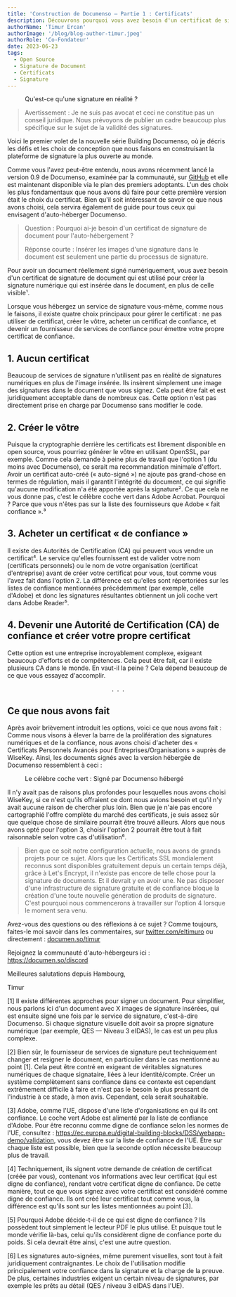 ```yaml
---
title: 'Construction de Documenso — Partie 1 : Certificats'
description: Découvrons pourquoi vous avez besoin d'un certificat de signature et comment Documenso s'en occupe.
authorName: 'Timur Ercan'
authorImage: '/blog/blog-author-timur.jpeg'
authorRole: 'Co-Fondateur'
date: 2023-06-23
tags:
  - Open Source
  - Signature de Document
  - Certificats
  - Signature
---
```


<figure>
  <MdxNextImage
    src="/blog/blog-banner-building-documenso.webp"
    width="1200"
    height="675"
    alt="Bannière du blog Building Documenso"
  />

  <figcaption className="text-center">
    Qu'est-ce qu'une signature en réalité ?
  </figcaption>
</figure>

> Avertissement : Je ne suis pas avocat et ceci ne constitue pas un conseil juridique. Nous prévoyons de publier un cadre beaucoup plus spécifique sur le sujet de la validité des signatures.

Voici le premier volet de la nouvelle série Building Documenso, où je décris les défis et les choix de conception que nous faisons en construisant la plateforme de signature la plus ouverte au monde.

Comme vous l'avez peut-être entendu, nous avons récemment lancé la version 0.9 de Documenso, examinée par la communauté, sur <a href="https://github.com/documenso/documenso" target="_blank">GitHub</a> et elle est maintenant disponible via le plan des premiers adoptants. L'un des choix les plus fondamentaux que nous avons dû faire pour cette première version était le choix du certificat. Bien qu'il soit intéressant de savoir ce que nous avons choisi, cela servira également de guide pour tous ceux qui envisagent d'auto-héberger Documenso.

> Question : Pourquoi ai-je besoin d'un certificat de signature de document pour l'auto-hébergement ?
>
> Réponse courte : Insérer les images d'une signature dans le document est seulement une partie du processus de signature.

Pour avoir un document réellement signé numériquement, vous avez besoin d'un certificat de signature de document qui est utilisé pour créer la signature numérique qui est insérée dans le document, en plus de celle visible¹.

Lorsque vous hébergez un service de signature vous-même, comme nous le faisons, il existe quatre choix principaux pour gérer le certificat : ne pas utiliser de certificat, créer le vôtre, acheter un certificat de confiance, et devenir un fournisseur de services de confiance pour émettre votre propre certificat de confiance.

## 1\. Aucun certificat

Beaucoup de services de signature n'utilisent pas en réalité de signatures numériques en plus de l'image insérée. Ils insèrent simplement une image des signatures dans le document que vous signez. Cela peut être fait et est juridiquement acceptable dans de nombreux cas. Cette option n'est pas directement prise en charge par Documenso sans modifier le code.

## 2\. Créer le vôtre

Puisque la cryptographie derrière les certificats est librement disponible en open source, vous pourriez générer le vôtre en utilisant OpenSSL, par exemple. Comme cela demande à peine plus de travail que l'option 1 (du moins avec Documenso), ce serait ma recommandation minimale d'effort. Avoir un certificat auto-créé (« auto-signé ») ne ajoute pas grand-chose en termes de régulation, mais il garantit l'intégrité du document, ce qui signifie qu'aucune modification n'a été apportée après la signature². Ce que cela ne vous donne pas, c'est le célèbre coche vert dans Adobe Acrobat. Pourquoi ? Parce que vous n'êtes pas sur la liste des fournisseurs que Adobe « fait confiance ».³

## 3\. Acheter un certificat « de confiance »

Il existe des Autorités de Certification (CA) qui peuvent vous vendre un certificat⁴. Le service qu'elles fournissent est de valider votre nom (certificats personnels) ou le nom de votre organisation (certificat d'entreprise) avant de créer votre certificat pour vous, tout comme vous l'avez fait dans l'option 2. La différence est qu'elles sont répertoriées sur les listes de confiance mentionnées précédemment (par exemple, celle d'Adobe) et donc les signatures résultantes obtiennent un joli coche vert dans Adobe Reader⁵.

## 4\. Devenir une Autorité de Certification (CA) de confiance et créer votre propre certificat

Cette option est une entreprise incroyablement complexe, exigeant beaucoup d'efforts et de compétences. Cela peut être fait, car il existe plusieurs CA dans le monde. En vaut-il la peine ? Cela dépend beaucoup de ce que vous essayez d'accomplir.

<center>.&nbsp;&nbsp;.&nbsp;&nbsp;.</center>

## Ce que nous avons fait

Après avoir brièvement introduit les options, voici ce que nous avons fait : Comme nous visons à élever la barre de la prolifération des signatures numériques et de la confiance, nous avons choisi d'acheter des « Certificats Personnels Avancés pour Entreprises/Organisations » auprès de WiseKey. Ainsi, les documents signés avec la version hébergée de Documenso ressemblent à ceci :

<figure>
  <MdxNextImage
    src="/blog/blog-fig-building-documenso.webp"
    width="1262"
    height="481"
    alt="Figure 1"
  />

  <figcaption className="text-center">Le célèbre coche vert : Signé par Documenso hébergé</figcaption>
</figure>

Il n'y avait pas de raisons plus profondes pour lesquelles nous avons choisi WiseKey, si ce n'est qu'ils offraient ce dont nous avions besoin et qu'il n'y avait aucune raison de chercher plus loin. Bien que je n'aie pas encore cartographié l'offre complète du marché des certificats, je suis assez sûr que quelque chose de similaire pourrait être trouvé ailleurs. Alors que nous avons opté pour l'option 3, choisir l'option 2 pourrait être tout à fait raisonnable selon votre cas d'utilisation⁶.

> Bien que ce soit notre configuration actuelle, nous avons de grands projets pour ce sujet. Alors que les Certificats SSL mondialement reconnus sont disponibles gratuitement depuis un certain temps déjà, grâce à Let's Encrypt, il n'existe pas encore de telle chose pour la signature de documents. Et il devrait y en avoir une. Ne pas disposer d'une infrastructure de signature gratuite et de confiance bloque la création d'une toute nouvelle génération de produits de signature. C'est pourquoi nous commencerons à travailler sur l'option 4 lorsque le moment sera venu.

Avez-vous des questions ou des réflexions à ce sujet ? Comme toujours, faites-le moi savoir dans les commentaires, sur <a href="http://twitter.com/eltimuro" target="_blank">twitter.com/eltimuro</a>
ou directement : <a href="https://documen.so/timur" target="_blank">documen.so/timur</a>

Rejoignez la communauté d'auto-hébergeurs ici : <a href="https://documen.so/discord" target="_blank">https://documen.so/discord</a>

Meilleures salutations depuis Hambourg,

Timur

\[1\] Il existe différentes approches pour signer un document. Pour simplifier, nous parlons ici d'un document avec X images de signature insérées, qui est ensuite signé une fois par le service de signature, c'est-à-dire Documenso. Si chaque signature visuelle doit avoir sa propre signature numérique (par exemple, QES — Niveau 3 eIDAS), le cas est un peu plus complexe.

\[2\] Bien sûr, le fournisseur de services de signature peut techniquement changer et resigner le document, en particulier dans le cas mentionné au point \[1\]. Cela peut être contré en exigeant de véritables signatures numériques de chaque signataire, liées à leur identité/compte. Créer un système complètement sans confiance dans ce contexte est cependant extrêmement difficile à faire et n'est pas le besoin le plus pressant de l'industrie à ce stade, à mon avis. Cependant, cela serait souhaitable.

\[3\] Adobe, comme l'UE, dispose d'une liste d'organisations en qui ils ont confiance. Le coche vert Adobe est alimenté par la liste de confiance d'Adobe. Pour être reconnu comme digne de confiance selon les normes de l'UE, consultez : <a href="https://ec.europa.eu/digital-building-blocks/DSS/webapp-demo/validation" target="_blank">https://ec.europa.eu/digital-building-blocks/DSS/webapp-demo/validation</a>, vous devez être sur la liste de confiance de l'UE. Être sur chaque liste est possible, bien que la seconde option nécessite beaucoup plus de travail.

\[4\] Techniquement, ils signent votre demande de création de certificat (créée par vous), contenant vos informations avec leur certificat (qui est digne de confiance), rendant votre certificat digne de confiance. De cette manière, tout ce que vous signez avec votre certificat est considéré comme digne de confiance. Ils ont créé leur certificat tout comme vous, la différence est qu'ils sont sur les listes mentionnées au point \[3\].

\[5\] Pourquoi Adobe décide-t-il de ce qui est digne de confiance ? Ils possèdent tout simplement le lecteur PDF le plus utilisé. Et puisque tout le monde vérifie là-bas, celui qu'ils considèrent digne de confiance porte du poids. Si cela devrait être ainsi, c'est une autre question.

\[6\] Les signatures auto-signées, même purement visuelles, sont tout à fait juridiquement contraignantes. Le choix de l'utilisation modifie principalement votre confiance dans la signature et la charge de la preuve. De plus, certaines industries exigent un certain niveau de signatures, par exemple les prêts au détail (QES / niveau 3 eIDAS dans l'UE).
